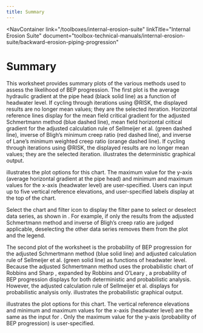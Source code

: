 ```yaml
---
title: Summary
---
```



<NavContainer 
  link="/toolboxes/internal-erosion-suite"
  linkTitle="Internal Erosion Suite" 
  document="toolbox-technical-manuals/internal-erosion-suite/backward-erosion-piping-progression"
></NavContainer>

# Summary

This worksheet provides summary plots of the various methods used to assess the likelihood of BEP progression. The first plot
is the average hydraulic gradient at the pipe head (black solid line) as a function of headwater level. If cycling through
iterations using @RISK, the displayed results are no longer mean values; they are the selected iteration. Horizontal reference
lines display for the mean field critical gradient for the adjusted Schmertmann method (blue dashed line), mean field horizontal
critical gradient for the adjusted calculation rule of Sellmeijer et al. (green dashed line), inverse of Bligh’s minimum creep
ratio (red dashed line), and inverse of Lane’s minimum weighted creep ratio (orange dashed line). If cycling through iterations
using @RISK, the displayed results are no longer mean values; they are the selected
iteration. <FigReference figKey="summary-deterministic-graphical-output"/> illustrates the deterministic graphical output.

<Figure 
figKey="summary-deterministic-graphical-output" 
src="/figures/toolbox-technical-manuals/internal-erosion-suite/backward-erosion-piping-progression/v1.0/figure64.png" 
alt="Summary worksheet: Deterministic graphical output." 
caption="Summary worksheet: Deterministic graphical output."></Figure>

<FigReference figKey="summary-deterministic-plot-options"/> illustrates the plot options for this chart. The 
maximum value for the y-axis (average horizontal gradient at the pipe head) and minimum and maximum values for the x-axis (headwater 
level) are user-specified. Users can input up to five vertical reference elevations, and user-specified labels display at the 
top of the chart.

<Figure 
figKey="summary-deterministic-plot-options" 
src="/figures/toolbox-technical-manuals/internal-erosion-suite/backward-erosion-piping-progression/v1.0/figure65.png" 
alt="Summary worksheet: Plot options for deterministic graphical output." 
caption="Summary worksheet: Plot options for deterministic graphical output."></Figure>

Select the chart and filter icon to display the filter pane to select or deselect data series, as shown
in <FigReference figKey="summary-filter-data"/>. For example, if only the results from the adjusted
Schmertmann method and inverse of Bligh’s creep ratio are judged applicable, deselecting the other data series removes them from
the plot and the legend.

<Figure 
figKey="summary-filter-data" 
src="/figures/toolbox-technical-manuals/internal-erosion-suite/backward-erosion-piping-progression/v1.0/figure66.png" 
alt="Summary worksheet: Example of filtering data."
caption="Summary worksheet: Example of filtering data."></Figure>

The second plot of the worksheet is the probability of BEP progression for the adjusted Schmertmann method (blue solid line) and
adjusted calculation rule of Sellmeijer et al. (green solid line) as functions of headwater level. Because the adjusted Schmertmann
method uses the probabilistic chart of Robbins and Sharp <Citation citationKey="Robbins2016"/>,
expanded by Robbins and O’Leary <Citation citationKey="Robbins2020"/>, a probability of BEP
progression displays for both deterministic and probabilistic analysis. However, the adjusted calculation rule of Sellmeijer et al.
displays for probabilistic analysis only. <FigReference figKey="summary-probabilistic-graphical-output"/> illustrates
the probabilistic graphical output.

<Figure 
figKey="summary-probabilistic-graphical-output" 
src="/figures/toolbox-technical-manuals/internal-erosion-suite/backward-erosion-piping-progression/v1.0/figure67.png" 
alt="Summary worksheet: Probabilistic graphical output."
caption="Summary worksheet: Probabilistic graphical output."></Figure>

<FigReference figKey="summary-probabilistic-plot-options"/> illustrates the plot options for this chart. The vertical 
reference elevations and minimum and maximum values for the x-axis (headwater level) are the same as the input 
for <FigReference figKey="summary-deterministic-plot-options"/>. Only the maximum value for the y-axis (probability 
of BEP progression) is user-specified.

<Figure 
figKey="summary-probabilistic-plot-options" 
src="/figures/toolbox-technical-manuals/internal-erosion-suite/backward-erosion-piping-progression/v1.0/figure68.png" 
alt="Summary worksheet: Plot options for probabilistic graphical output." 
caption="Summary worksheet: Plot options for probabilistic graphical output."></Figure>

<CitationFootnote />
